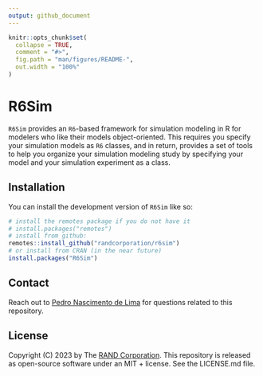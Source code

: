 ```yaml
---
output: github_document
---
```


<!-- README.md is generated from README.Rmd. Please edit that file -->

```r
knitr::opts_chunk$set(
  collapse = TRUE,
  comment = "#>",
  fig.path = "man/figures/README-",
  out.width = "100%"
)
```

# R6Sim

<!-- badges: start -->
<!-- badges: end -->

`R6Sim` provides an `R6`-based framework for simulation modeling in R for modelers who like their models object-oriented. This requires you specify your simulation models as `R6` classes, and in return, provides a set of tools to help you organize your simulation modeling study by specifying your model and your simulation experiment as a class.

## Installation

You can install the development version of `R6Sim` like so:

``` r
# install the remotes package if you do not have it
# install.packages("remotes")
# install from github:
remotes::install_github("randcorporation/r6sim")
# or install from CRAN (in the near future)
install.packages("R6Sim")
```

## Contact

Reach out to [Pedro Nascimento de Lima](https://www.rand.org/about/people/l/lima_pedro_nascimento_de.html) for questions related to this repository.

## License 

Copyright (C) 2023 by The [RAND Corporation](https://www.rand.org). This repository is released as open-source software under an MIT + license. See the LICENSE.md file.
